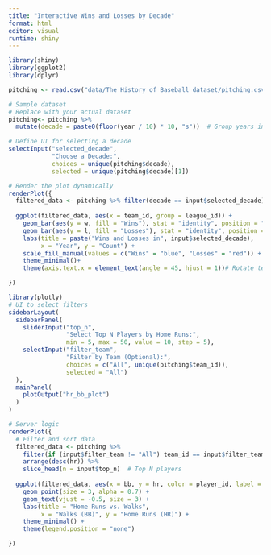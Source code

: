 ```yaml
---
title: "Interactive Wins and Losses by Decade"
format: html
editor: visual
runtime: shiny
---
```


```r
library(shiny)
library(ggplot2)
library(dplyr)

pitching <- read.csv("data/The History of Baseball dataset/pitching.csv")

# Sample dataset
# Replace with your actual dataset
pitching<- pitching %>%
  mutate(decade = paste0(floor(year / 10) * 10, "s"))  # Group years into decades
```


```r
# Define UI for selecting a decade
selectInput("selected_decade", 
            "Choose a Decade:", 
            choices = unique(pitching$decade), 
            selected = unique(pitching$decade)[1])

# Render the plot dynamically
renderPlot({
  filtered_data <- pitching %>% filter(decade == input$selected_decade)
  
  ggplot(filtered_data, aes(x = team_id, group = league_id)) +
    geom_bar(aes(y = w, fill = "Wins"), stat = "identity", position = "dodge",alpha = 0.4) +
    geom_bar(aes(y = l, fill = "Losses"), stat = "identity", position = "dodge",alpha = 0.4) +
    labs(title = paste("Wins and Losses in", input$selected_decade), 
         x = "Year", y = "Count") +
    scale_fill_manual(values = c("Wins" = "blue", "Losses" = "red")) +
    theme_minimal()+
    theme(axis.text.x = element_text(angle = 45, hjust = 1))# Rotate team labels for clarity

})
```


```r
library(plotly)
# UI to select filters
sidebarLayout(
  sidebarPanel(
    sliderInput("top_n", 
                "Select Top N Players by Home Runs:", 
                min = 5, max = 50, value = 10, step = 5),
    selectInput("filter_team", 
                "Filter by Team (Optional):", 
                choices = c("All", unique(pitching$team_id)), 
                selected = "All")
  ),
  mainPanel(
    plotOutput("hr_bb_plot")
  )
)

# Server logic
renderPlot({
  # Filter and sort data
  filtered_data <- pitching %>%
    filter(if (input$filter_team != "All") team_id == input$filter_team else TRUE) %>%
    arrange(desc(hr)) %>%
    slice_head(n = input$top_n)  # Top N players
  
  ggplot(filtered_data, aes(x = bb, y = hr, color = player_id, label = player_id)) +
    geom_point(size = 3, alpha = 0.7) +
    geom_text(vjust = -0.5, size = 3) +
    labs(title = "Home Runs vs. Walks", 
         x = "Walks (BB)", y = "Home Runs (HR)") +
    theme_minimal() +
    theme(legend.position = "none")

})

```




